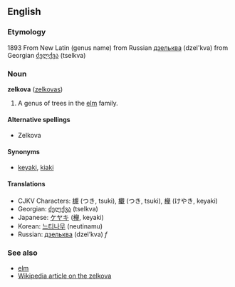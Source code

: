 ==English==
===Etymology===
1893 From New Latin (genus name) from Russian [[дзельква]] (dzel'kva) from Georgian [[ძელქვა]] (tselkva)

===Noun===
'''zelkova''' ([[zelkovas]])

# A genus of trees in the [[elm]] family.

====Alternative spellings====
*Zelkova

====Synonyms====
*[[keyaki]], [[kiaki]]

====Translations====
*CJKV Characters: [[槻]] (つき, tsuki), [[欟]] (つき, tsuki), [[欅]] (けやき, keyaki)
*Georgian: [[ძელქვა]] (tselkva)
*Japanese: [[ケヤキ]] ([[欅]], keyaki)
*Korean: [[느티나무]] (neutinamu)
*Russian: [[дзельква]] (dzel’kva) ''f''

===See also===
*[[elm]]
*[[w:Zelkova|Wikipedia article on the zelkova]]
